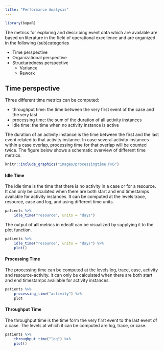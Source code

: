 ```yaml
---
title: "Performance Analysis"
---
```


```r
library(bupaR)
```


The metrics for exploring and describing event data which are available are based on literature in the field of operational excellence and are organized in the following (sub)categories

*	Time perspective
*	Organizational perspective
*	Structuredness perspective
	*	Variance
	*	Rework
	
## Time perspective

Three different time metrics can be computed:

*	throughput time: the time between the very first event of the case and the very last
*	processing time: the sum of the duration of all activity instances
*	idle time: the time when no activity instance is active

The duration of an activity instance is the time between the first and the last event related to that activity instance. In case several activity instances within a case overlap, processing time for that overlap will be counted twice. The figure below shows a schematic overview of different time metrics. 

```r
knitr::include_graphics("images/processingtime.PNG")
```





#### Idle Time

The idle time is the time that there is no activity in a case or for a resource. It can only be calculated when there are both start and end timestamps available for activity instances. It can be computed at the levels trace, resource, case and log, and using different time units.

```r
patients %>%
	idle_time("resource", units = "days")
```

The output of __all__ metrics in edeaR can be visualized by supplying it to the plot function.

```r
patients %>%
	idle_time("resource", units = "days") %>%
	plot()
```

#### Processing Time

The processing time can be computed at the levels log, trace, case, activity and resource-activity. It can only be calculated when there are both start and end timestamps available for activity instances.

```r
patients %>% 
	processing_time("activity") %>%
	plot
```

#### Throughput Time

The throughput time is the time form the very first event to the last event of a case. The levels at which it can be computed are log, trace, or case.

```r
patients %>%
	throughput_time("log") %>%
	plot()
```